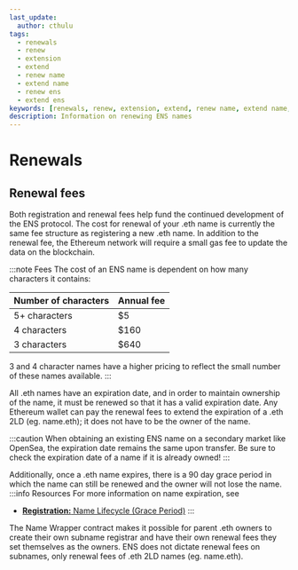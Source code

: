 ```yaml
---
last_update:
  author: cthulu
tags:
  - renewals
  - renew
  - extension
  - extend
  - renew name
  - extend name
  - renew ens
  - extend ens
keywords: [renewals, renew, extension, extend, renew name, extend name, renew ens, extend ens]
description: Information on renewing ENS names
---
```


# Renewals

## Renewal fees
Both registration and renewal fees help fund the continued development of the ENS protocol. The cost for renewal of your .eth name is currently the same fee structure as registering a new .eth name. In addition to the renewal fee, the Ethereum network will require a small gas fee to update the data on the blockchain.

:::note Fees
The cost of an ENS name is dependent on how many characters it contains:

| Number of characters | Annual fee  |
| -------------------- | ----------- |
| 5+ characters        | $5          |
| 4 characters         | $160        |
| 3 characters         | $640        |

3 and 4 character names have a higher pricing to reflect the small number of these names available.
:::

All .eth names have an expiration date, and in order to maintain ownership of the name, it must be renewed so that it has a valid expiration date. Any Ethereum wallet can pay the renewal fees to extend the expiration of a .eth 2LD (eg. name.eth); it does not have to be the owner of the name.

:::caution
When obtaining an existing ENS name on a secondary market like OpenSea, the expiration date remains the same upon transfer. Be sure to check the expiration date of a name if it is already owned!
:::

Additionally, once a .eth name expires, there is a 90 day grace period in which the name can still be renewed and the owner will not lose the name.
:::info Resources
For more information on name expiration, see
 - [**Registration:** Name Lifecycle (Grace Period)](/docs/core/registration/name-lifecycle#grace-period)
:::

The Name Wrapper contract makes it possible for parent .eth owners to create their own subname registrar and have their own renewal fees they set themselves as the owners. ENS does not dictate renewal fees on subnames, only renewal fees of .eth 2LD names (eg. name.eth).
